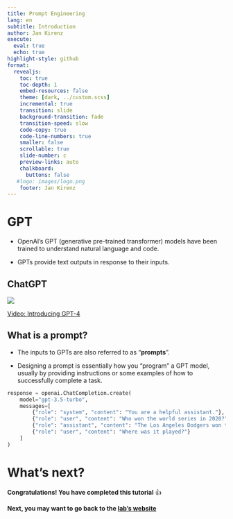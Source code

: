 ```yaml
---
title: Prompt Engineering 
lang: en
subtitle: Introduction
author: Jan Kirenz
execute:
  eval: true
  echo: true
highlight-style: github
format:
  revealjs: 
    toc: true
    toc-depth: 1
    embed-resources: false
    theme: [dark, ../custom.scss]  
    incremental: true
    transition: slide
    background-transition: fade
    transition-speed: slow
    code-copy: true
    code-line-numbers: true
    smaller: false
    scrollable: true
    slide-number: c
    preview-links: auto
    chalkboard: 
      buttons: false
   #logo: images/logo.png
    footer: Jan Kirenz
---
```


# GPT

- OpenAI's GPT (generative pre-trained transformer) models have been trained to understand natural language and code. 

- GPTs provide text outputs in response to their inputs. 

## ChatGPT

![](/images/chatgpt4.png)

[Video: Introducing GPT-4](https://www.youtube.com/watch?v=--khbXchTeE)



## What is a prompt?

- The inputs to GPTs are also referred to as "**prompts**". 

- Designing a prompt is essentially how you “program” a GPT model, usually by providing instructions or some examples of how to successfully complete a task.





```python
response = openai.ChatCompletion.create(
    model="gpt-3.5-turbo",
    messages=[
        {"role": "system", "content": "You are a helpful assistant."},
        {"role": "user", "content": "Who won the world series in 2020?"},
        {"role": "assistant", "content": "The Los Angeles Dodgers won the World Series in 2020."},
        {"role": "user", "content": "Where was it played?"}
    ]
)
```





# What's next? {background-image="../images/logo.png" background-opacity="0.5"}

**Congratulations! You have completed this tutorial** 👍

**Next, you may want to go back to the [lab's website](https://kirenz.github.io/lab-prompt/)**